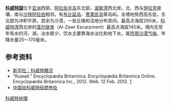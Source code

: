 {{Country geography
|name = 科威特
|map = Kuwait Topography.png
|map size = 250px
|continent = [[亚洲|亚洲]]
|region = [[西亚|西亚]]
|coordinates ={{coord|29|30|N|47|30|E|}} 
|area ranking = 世界排名第157
|km area = 17,820
|percent land = 
|percent water = 
|km coastline = 499
|borders =462 km<br />伊拉克：164 km；沙特阿拉伯：222 km
|highest point = Al-Shiqāyā peak 290 m
|lowest point = [[波斯湾|波斯湾]] 0 m
|longest river = 
|largest lake = 
}}
'''[[科威特国|科威特国]]'''位于[[亚洲|亚洲]]西部，[[阿拉伯半岛|阿拉伯半岛]]东北部，[[波斯湾|波斯湾]]西北岸。北、西与[[伊拉克|伊拉克]]接壤，南与[[沙特阿拉伯|沙特阿拉伯]]相邻。有[[布比延岛|布比延岛]]、[[费莱凯岛|费莱凯岛]]等岛屿。全境地势西高东低，东北部为冲积平原，其余为沙漠，一些丘陵和洼地分布其间。最高点海拔290米。[[科威特湾|科威特湾]]西北岸的[[藻尔陡崖|藻尔陡崖]]（Al-Zawr Escarpment）最高点海拔145米。境内无常年有水的河、湖，淡水极少，饮水主要靠海水淡化和地下水。属[[热带沙漠气候|热带沙漠气候]]。年降水量25～170毫米。


== 参考资料 ==
* [http://news.xinhuanet.com/ziliao/2002-06/18/content_445869.htm 新华社：科威特概况] {{Wayback|url=http://news.xinhuanet.com/ziliao/2002-06/18/content_445869.htm |date=20140708162842 }}
* "Kuwait." Encyclopædia Britannica. Encyclopædia Britannica Online. Encyclopædia Britannica Inc., 2012. Web. 12 Feb. 2012. [http://www.britannica.com/EBchecked/topic/325644/Kuwait] {{Wayback|url=http://www.britannica.com/EBchecked/topic/325644/Kuwait |date=20150601231034 }}
* [http://kw.mofcom.gov.cn/aarticle/ddgk/zwdili/200302/20030200067412.html 中国驻科威特经商参处] {{Wayback|url=http://kw.mofcom.gov.cn/aarticle/ddgk/zwdili/200302/20030200067412.html |date=20070819072222 }}

{{科威特主题}}
{{亚洲题目|地理}}

[[Category:科威特地理|]]